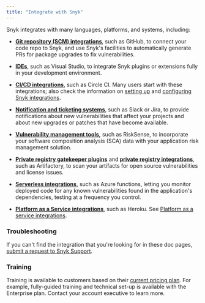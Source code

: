 ```yaml
---
title: "Integrate with Snyk"
---
```


Snyk integrates with many languages, platforms, and systems, including:

* [**Git repository (SCM) integrations**](/integrations/git-repository-scm-integrations), such as GitHub, to connect your code repo to Snyk, and use Snyk's facilities to automatically generate PRs for package upgrades to fix vulnerabilities.

* [**IDEs**](/integrations/ide-tools), such as Visual Studio, to integrate Snyk plugins or extensions fully in your development environment.

* [**CI/CD integrations**](/integrations/ci-cd-integrations), such as Circle CI. Many users start with these integrations; also check the information on [setting up](/integrations/ci-cd-integrations#setting-up) and [configuring Snyk integrations](/integrations/ci-cd-integrations#configure-your-continuous-integration).

* [**Notification and ticketing systems**](/integrations/notifications-ticketing-system-integrations), such as Slack or Jira, to provide notifications about new vulnerabilities that affect your projects and about new upgrades or patches that have become available.

* [**Vulnerability management tools**](/integrations/vulnerability-management-tools)**,** such as RiskSense, to incorporate your software composition analysis (SCA) data with your application risk management solution.

* [**Private registry gatekeeper plugins**](/integrations/private-registry-gatekeeper-plugins) and [**private registry integrations**](/integrations/private-registry-integrations), such as Artifactory, to scan your artifacts for open source vulnerabilities and license issues.

* [**Serverless integrations**](/integrations/serverless-integrations), such as Azure functions, letting you monitor deployed code for any known vulnerabilities found in the application's dependencies, testing at a frequency you control.

* [**Platform as a Service integrations**](/integrations/platform-as-a-service-integrations), such as Heroku. See [Platform as a service integrations](https://docs.snyk.io/integrations/platform-as-a-service-integrations).

### Troubleshooting

If you can't find the integration that you're looking for in these doc pages, [submit a request to Snyk Support](https://support.snyk.io/hc/en-us/requests/new).

### Training

Training is available to customers based on their [current pricing plan](https://snyk.io/plans/). For example, fully-guided training and technical set-up is available with the Enterprise plan. Contact your account executive to learn more.